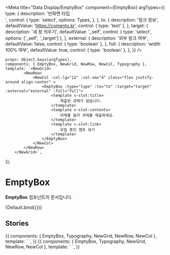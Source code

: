 
<Meta
	title="Data Display/EmptyBox"
	component={EmptyBox}
	argTypes={{
		type: {
			description: '빈화면 타입<br/>',
			control: {
				type: 'select',
				options: Types,
			},
		},
		to: {
			description: '링크 정보',
			defaultValue: 'https://comento.kr',
			control: { type: 'text' },
		},
		target: {
			description: '새 창 띄우기',
			defaultValue: '_self',
			control: { type: 'select', options: ['_self', '_target'] },
		},
		external: {
			description: '외부 링크 여부',
			defaultValue: false,
			control: { type: 'boolean' },
		},
		full: {
			description: 'width 100% 여부',
			defaultValue: true,
			control: { type: 'boolean' },
		},
	}}
/>

	props: Object.keys(argTypes),
	components: { EmptyBox, NewGrid, NewRow, NewCol, Typography },
	template: `<NewGrid>
            <NewRow>
                <NewCol :col-lg="12" :col-sm="4" class="flex justify-around align-center" >
                    <EmptyBox :type="type" :to="to" :target="target" :external="external" :full="full">
                        <template v-slot:title>
                            제출된 과제가 없습니다.
                        </template>
                        <template v-slot:contents>
                            아래를 눌러 과제를 제출하세요.
                        </template>
                        <template v-slot:link>
                            모집 중인 캠프 보기
                        </template>
                    </EmptyBox>
                </NewCol>
            </NewRow>
        </NewGrid>`,
});

# EmptyBox

**EmptyBox** 컴포넌트의 문서입니다.

<Story name="Default" height="100px">
	{Default.bind({})}
</Story>

<ArgsTable story="Default" />

## Stories

<Canvas>
	<Story name="Simple" height="100px">
		{{
			components: { EmptyBox, Typography, NewGrid, NewRow, NewCol },
			template: `<NewGrid>
                    <NewRow>
                        <NewCol :col-lg="12" :col-sm="4" class="flex justify-around align-center" >
                            <EmptyBox type="simple" target="_blank" external to="https://comento.kr">
                                <template v-slot:title>
                                    제출된 과제가 없습니다.
                                </template>
                                <template v-slot:contents>
                                    아래를 눌러 과제를 제출하세요.
                                </template>
                                <template v-slot:link>
                                    모집 중인 캠프 보기
                                </template>
                            </EmptyBox>
                            </NewCol>
                    </NewRow>
                </NewGrid>`,
		}}
	</Story>
</Canvas>

<Canvas>
	<Story name="Emphasized" height="120px">
		{{
			components: { EmptyBox, Typography, NewGrid, NewRow, NewCol },
			template: `<NewGrid>
                    <NewRow>
                        <NewCol :col-lg="12" :col-sm="4" class="flex justify-around align-center">
                            <EmptyBox type="emphasized">
                                <template v-slot:title>
                                    신청한 캠프가 없습니다.
                                </template>
                                <template v-slot:contents>
                                    아래를 눌러 내게 필요한 직무부트캠프를 찾아보세요.
                                </template>
                                <template v-slot:link>
                                    모집 중인 캠프 보기
                                </template>
                            </EmptyBox>
                        </NewCol>
                    </NewRow>
                </NewGrid>`,
		}}
	</Story>
</Canvas>
